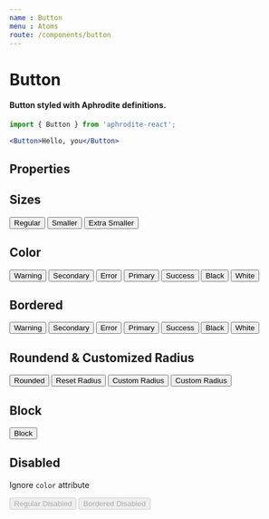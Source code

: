 ```yaml
---
name : Button
menu : Atoms
route: /components/button
---
```



# Button
#### Button styled with Aphrodite definitions.
```jsx
import { Button } from 'aphrodite-react';

<Button>Hello, you</Button>
```

## Properties
<Props of={Button} />

## Sizes

<Playground>
    <Button>
        Regular
    </Button>
    <Button size="sm">
        Smaller
    </Button>
    <Button size="xs">
        Extra Smaller
    </Button>
</Playground>

## Color

<Playground>
    <Button color="warning">
        Warning
    </Button>
    <Button color="secondary">
        Secondary
    </Button>
    <Button color="error">
        Error
    </Button>
    <Button color="primary">
        Primary
    </Button>
    <Button color="success">
        Success
    </Button>
    <Button color="black">
        Black
    </Button>
    <Button color="white">
        White
    </Button>
</Playground>

## Bordered

<Playground>
    <Button bordered color="warning">
        Warning
    </Button>
    <Button bordered color="secondary">
        Secondary
    </Button>
    <Button bordered color="error">
        Error
    </Button>
    <Button bordered color="primary">
        Primary
    </Button>
    <Button bordered color="success">
        Success
    </Button>
    <Button bordered color="black">
        Black
    </Button>
    <Button bordered color="white">
        White
    </Button>
</Playground>

## Roundend & Customized Radius

<Playground>
    <Button rounded>
        Rounded
    </Button>
    <Button radius>
        Reset Radius
    </Button>
    <Button radius="12px">
        Custom Radius
    </Button>
    <Button radius={6}>
        Custom Radius
    </Button>
</Playground>

## Block

<Playground>
    <Button block>
        Block
    </Button>
</Playground>

## Disabled
Ignore `color` attribute


<Playground>
    <Button color="black" disabled>
        Regular Disabled
    </Button>
    <Button color="red" bordered disabled>
        Bordered Disabled
    </Button>
</Playground>
